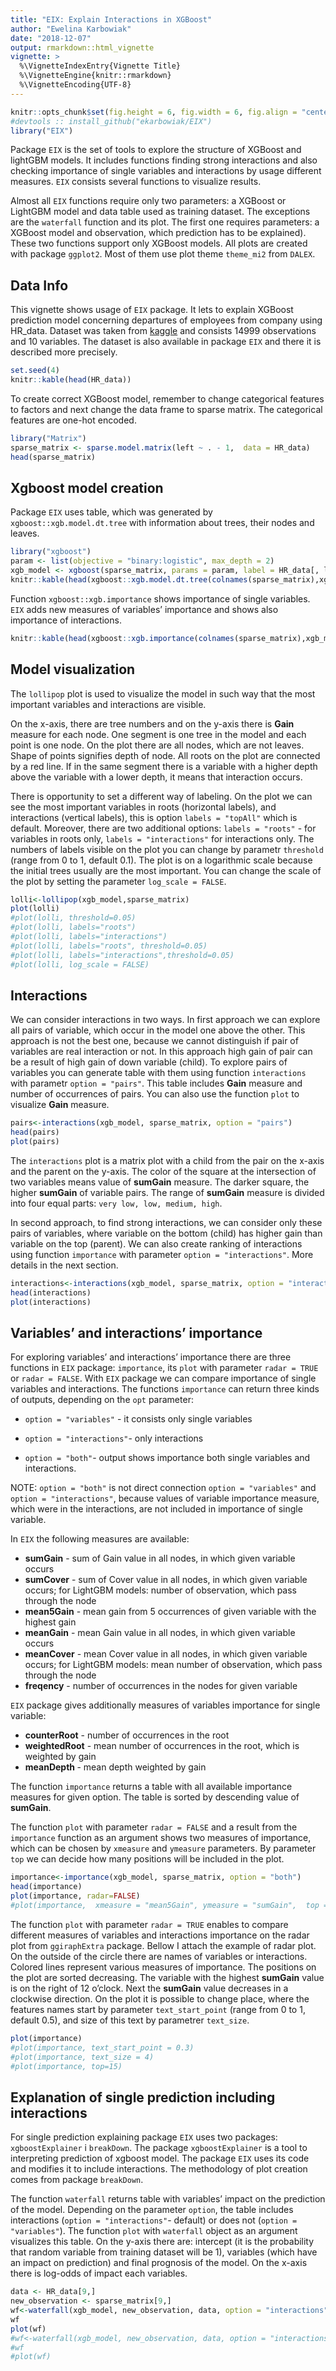 ```yaml
---
title: "EIX: Explain Interactions in XGBoost"
author: "Ewelina Karbowiak"
date: "2018-12-07"
output: rmarkdown::html_vignette
vignette: >
  %\VignetteIndexEntry{Vignette Title}
  %\VignetteEngine{knitr::rmarkdown}
  %\VignetteEncoding{UTF-8}
---
```


```r
knitr::opts_chunk$set(fig.height = 6, fig.width = 6, fig.align = "center")
#devtools :: install_github("ekarbowiak/EIX")
library("EIX")
```

Package `EIX` is the set of tools to explore the structure of XGBoost and lightGBM models. It includes functions finding strong interactions and also checking importance of single variables and interactions by usage different measures. `EIX` consists several functions to visualize results.

Almost all `EIX` functions require only two parameters: a XGBoost or LightGBM model and data table used as training dataset. The exceptions are the `waterfall` function and its plot. The first one requires parameters: a XGBoost model and observation, which prediction has to be explained). These two functions support only XGBoost models. All plots are created with package `ggplot2`. Most of them use plot theme `theme_mi2` from `DALEX`.

## Data Info

This vignette shows usage of `EIX` package. It lets to explain XGBoost prediction model concerning departures of employees from company using HR_data. Dataset was taken from [kaggle](https://www.kaggle.com/ludobenistant/hr-analytics) and consists 14999 observations and 10 variables. The dataset is also available in package `EIX` and there it is described more precisely.

```r
set.seed(4)
knitr::kable(head(HR_data))
```

To create correct XGBoost model, remember to change categorical features to factors and next change the data frame to sparse matrix. The categorical features are one-hot encoded.

```r
library("Matrix")
sparse_matrix <- sparse.model.matrix(left ~ . - 1,  data = HR_data)
head(sparse_matrix)
```


## Xgboost model creation

Package `EIX` uses table, which was generated by `xgboost::xgb.model.dt.tree` with information about trees, their nodes and leaves.

```r
library("xgboost")
param <- list(objective = "binary:logistic", max_depth = 2)
xgb_model <- xgboost(sparse_matrix, params = param, label = HR_data[, left] == 1, nrounds = 50, verbose = FALSE)
knitr::kable(head(xgboost::xgb.model.dt.tree(colnames(sparse_matrix),xgb_model)))
```

Function `xgboost::xgb.importance` shows importance of single variables. `EIX` adds new measures of variables’ importance and shows also importance of interactions.

```r
knitr::kable(head(xgboost::xgb.importance(colnames(sparse_matrix),xgb_model)))
```

## Model visualization

The `lollipop` plot is used to visualize the model in such way that the most important variables and interactions are visible. 

On the x-axis, there are tree numbers and on the y-axis there is **Gain** measure for each node. One segment is one tree in the model and each point is one node. On the plot there are all nodes, which are not leaves. Shape of points signifies depth of node. All roots on the plot are connected by a red line. If in the same segment there is a variable with a higher depth above the variable with a lower depth, it means that interaction occurs.

There is opportunity to set a different way of labeling. On the plot we can see the most important variables in roots (horizontal labels), and interactions (vertical labels), this is option `labels = "topAll"` which is default. Moreover, there are two additional options: `labels = "roots"` - for variables in roots only, `labels = "interactions"` for interactions only. The numbers of labels visible on the plot you can change by parametr `threshold` (range from 0 to 1, default 0.1).
The plot is on a logarithmic scale because the initial trees usually are the most important. You can change the scale of the plot by setting the parameter `log_scale = FALSE`.

```r
lolli<-lollipop(xgb_model,sparse_matrix)
plot(lolli)
#plot(lolli, threshold=0.05)
#plot(lolli, labels="roots")
#plot(lolli, labels="interactions")
#plot(lolli, labels="roots", threshold=0.05)
#plot(lolli, labels="interactions",threshold=0.05)
#plot(lolli, log_scale = FALSE)
```


## Interactions

We can consider interactions in two ways. In first approach we can explore all pairs of variable, which occur in the model one above the other. This approach is not the best one, because we cannot distinguish if pair of variables are real interaction or not. In this approach high gain of pair can be a result of high gain of down variable (child). To explore pairs of variables you can generate table with them using function `interactions` with parametr `option = "pairs"`. This table includes **Gain** measure and  number of occurrences of pairs. You can also use the function `plot` to visualize **Gain** measure.

```r
pairs<-interactions(xgb_model, sparse_matrix, option = "pairs")
head(pairs)
plot(pairs)
```

The `interactions` plot is a matrix plot with a child from the pair on the x-axis and the parent on the y-axis. The color of the square at the intersection of two variables means value of **sumGain** measure. The darker square, the higher **sumGain** of variable pairs. The range of **sumGain** measure is divided into four equal parts: `very low, low, medium, high`.

In second approach, to find strong interactions, we can consider only these pairs of variables, where variable on the bottom (child) has higher gain than variable on the top (parent). We can also create ranking of interactions using function `importance` with parameter `option = "interactions"`. More details in the next section.

```r
interactions<-interactions(xgb_model, sparse_matrix, option = "interactions")
head(interactions)
plot(interactions)
```


## Variables' and interactions’ importance

For exploring variables’ and interactions’ importance there are three functions in `EIX` package: `importance`, its `plot` with parameter `radar = TRUE` or `radar = FALSE`.
With `EIX` package we can compare importance of single variables and interactions. The functions `importance` can return three kinds of outputs, depending on the `opt` parameter:

 * `option = "variables"` - it consists only single variables

 * `option = "interactions"`- only interactions

 * `option = "both"`-  output shows importance both single variables and interactions.
 
 NOTE: `option = "both"` is not direct connection `option = "variables"` and `option = "interactions"`, because values of variable importance measure, which were in the interactions, are not included in importance of single variable.

In `EIX` the following measures are available:

* **sumGain** - sum of Gain value in all nodes, in which given variable occurs
* **sumCover** - sum of Cover value in all nodes, in which given variable occurs; for LightGBM models: number of observation, which pass through the node
* **mean5Gain** - mean gain from 5 occurrences of given variable with the highest gain
* **meanGain** - mean Gain value in all nodes, in which given variable occurs
* **meanCover** - mean Cover value in all nodes, in which given variable occurs; for LightGBM models: mean number of observation, which pass through the node
* **freqency** - number of occurrences in the nodes for given variable

`EIX` package gives additionally measures of variables importance for single variable:

* **counterRoot** - number of occurrences in the root
* **weightedRoot**  - mean number of occurrences in the root, which is weighted by gain
* **meanDepth ** - mean depth weighted by gain

The function `importance` returns a table with all available importance measures for given option. 
The table is sorted by descending value of **sumGain**.

The function `plot` with parameter  `radar = FALSE` and a result from the `importance` function as an argument  shows two measures of importance, which can be chosen by `xmeasure` and `ymeasure` parameters. By parameter `top` we can decide how many positions will be included in the plot.

```r
importance<-importance(xgb_model, sparse_matrix, option = "both")
head(importance)
plot(importance, radar=FALSE)
#plot(importance,  xmeasure = "mean5Gain", ymeasure = "sumGain",  top = 15, radar=FALSE)
```

The function `plot` with parameter `radar = TRUE` enables to compare different measures of variables and interactions importance on the radar plot from `ggiraphExtra` package.
Bellow I attach the example of radar plot. On the outside of the circle there are names of variables or interactions. Colored lines represent various measures  of importance. The positions on the plot are sorted decreasing. The variable with the highest **sumGain** value is on the right of 12 o'clock. Next the **sumGain** value decreases in a clockwise direction.  On the plot it is possible to change place, where the features names start by parameter `text_start_point` (range from 0 to 1, default 0.5), and size of this text by parametrer `text_size`.

```r
plot(importance)
#plot(importance, text_start_point = 0.3)
#plot(importance, text_size = 4)
#plot(importance, top=15)
```

## Explanation of single prediction including interactions

For single prediction explaining package `EIX` uses two packages: `xgboostExplainer` i `breakDown`. The package `xgboostExplainer` is a tool to interpreting prediction of xgboost model. The package `EIX` uses its code and modifies it to include interactions. The methodology of plot creation comes from package `breakDown`.

The function `waterfall` returns table with variables’ impact on the prediction of the model.  Depending on the parameter `option`, the table includes interactions (`option = "interactions"`- default) or does not (`option = "variables"`). The function `plot` with `waterfall` object as an argument visualizes this table. On the y-axis there are: intercept (it is the probability that random variable from training dataset will be 1), variables (which have an impact on prediction) and final prognosis of the model. On the x-axis there is log-odds of impact each variables.

```r
data <- HR_data[9,]
new_observation <- sparse_matrix[9,]
wf<-waterfall(xgb_model, new_observation, data, option = "interactions")
wf
plot(wf)
#wf<-waterfall(xgb_model, new_observation, data, option = "interactions", baseline = "intercept")
#wf
#plot(wf)
```
